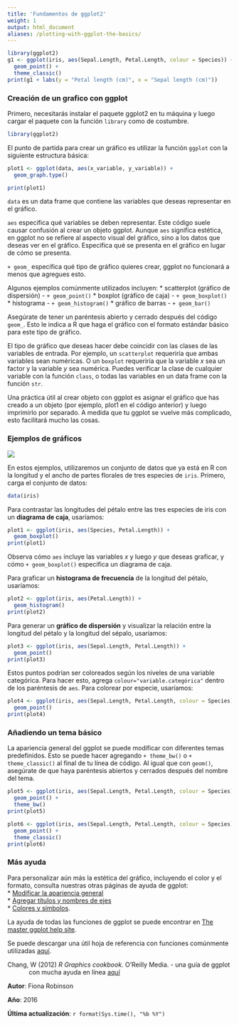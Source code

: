 ```yaml
---
title: 'Fundamentos de ggplot2'
weight: 1
output: html_document
aliases: /plotting-with-ggplot-the-basics/
---
```



```r
library(ggplot2)
g1 <- ggplot(iris, aes(Sepal.Length, Petal.Length, colour = Species)) +
  geom_point() +
  theme_classic()
print(g1 + labs(y = "Petal length (cm)", x = "Sepal length (cm)"))
```
 

### Creación de un grafico con ggplot

Primero, necesitarás instalar el paquete ggplot2 en tu máquina y luego cargar el paquete con la función `library` como de costumbre.


```r
library(ggplot2)
```

El punto de partida para crear un gráfico es utilizar la función `ggplot` con la siguiente estructura básica:


```r
plot1 <- ggplot(data, aes(x_variable, y_variable)) +
  geom_graph.type()

print(plot1)
```

`data` es un data frame que contiene las variables que deseas representar en el gráfico.

`aes` especifica qué variables se deben representar. Este código suele causar confusión al crear un objeto ggplot. Aunque `aes` significa estética, en ggplot no se refiere al aspecto visual del gráfico, sino a los datos que deseas ver en el gráfico. Especifica qué se presenta en el gráfico en lugar de cómo se presenta.

`+ geom_` especifica qué tipo de gráfico quieres crear, ggplot no funcionará a menos que agregues esto.

Algunos ejemplos comúnmente utilizados incluyen:
* scatterplot (gráfico de dispersión) - `+ geom_point()`
* boxplot (gráfico de caja) - `+ geom_boxplot()`
* histograma - `+ geom_histogram()`
* gráfico de barras - `+ geom_bar()`

Asegúrate de tener un paréntesis abierto y cerrado después del código `geom_`. Esto le indica a R que haga el gráfico con el formato estándar básico para este tipo de gráfico.

El tipo de gráfico que deseas hacer debe coincidir con las clases de las variables de entrada. Por ejemplo, un `scatterplot` requeriría que ambas variables sean numéricas. O un `boxplot` requeriría que la variable *x* sea un factor y la variable *y* sea numérica. Puedes verificar la clase de cualquier variable con la función `class`, o todas las variables en un data frame con la función `str`.

Una práctica útil al crear objeto con ggplot es asignar el gráfico que has creado a un objeto (por ejemplo, plot1 en el código anterior) y luego imprimirlo por separado. A medida que tu ggplot se vuelve más complicado, esto facilitará mucho las cosas.
  

### Ejemplos de gráficos

 
![](ggplot1_basics_image.jpg)


En estos ejemplos, utilizaremos un conjunto de datos que ya está en R con la longitud y el ancho de partes florales de tres especies de `iris`. Primero, carga el conjunto de datos:


```r
data(iris)
```

Para contrastar las longitudes del pétalo entre las tres especies de iris con un **diagrama de caja**, usaríamos:


```r
plot1 <- ggplot(iris, aes(Species, Petal.Length)) +
  geom_boxplot()
print(plot1)
```


Observa cómo `aes` incluye las variables *x* y luego *y* que deseas graficar, y cómo `+ geom_boxplot()` especifica un diagrama de caja.

Para graficar un **histograma de frecuencia** de la longitud del pétalo, usaríamos:


```r
plot2 <- ggplot(iris, aes(Petal.Length)) +
  geom_histogram()
print(plot2)
```

Para generar un **gráfico de dispersión** y visualizar la relación entre la longitud del pétalo y la longitud del sépalo, usaríamos:

```r
plot3 <- ggplot(iris, aes(Sepal.Length, Petal.Length)) +
  geom_point()
print(plot3)
```

Estos puntos podrían ser coloreados según los niveles de una variable categórica. Para hacer esto, agrega `colour="variable.categórica"` dentro de los paréntesis de `aes`. Para colorear por especie, usaríamos:

```r
plot4 <- ggplot(iris, aes(Sepal.Length, Petal.Length, colour = Species)) +
  geom_point()
print(plot4)
```
  

### Añadiendo un tema básico
 
La apariencia general del ggplot se puede modificar con diferentes temas predefinidos. Esto se puede hacer agregando `+ theme_bw()` o `+ theme_classic()` al final de tu línea de código. Al igual que con `geom()`, asegúrate de que haya paréntesis abiertos y cerrados después del nombre del tema.


```r
plot5 <- ggplot(iris, aes(Sepal.Length, Petal.Length, colour = Species)) +
  geom_point() +
  theme_bw()
print(plot5)

plot6 <- ggplot(iris, aes(Sepal.Length, Petal.Length, colour = Species)) +
  geom_point() +
  theme_classic()
print(plot6)
```
  

### Más ayuda

Para personalizar aún más la estética del gráfico, incluyendo el color y el formato, consulta nuestras otras páginas de ayuda de ggplot:  
* [Modificar la apariencia general](/graphics/ggplot/ggplot-appearance/)  
* [Agregar títulos y nombres de ejes](/graphics/ggplot/ggplot-labels/)  
* [Colores y símbolos](/graphics/ggplot/ggplot-colour-shapes/).   

La ayuda de todas las funciones de ggplot se puede encontrar en [The master ggplot help site](https://ggplot2.tidyverse.org).

Se puede descargar una útil hoja de referencia con funciones comúnmente utilizadas [aquí](https://raw.githubusercontent.com/rstudio/cheatsheets/main/data-visualization.pdf).

<p style="margin-left: .5in; text-indent: -.5in;">Chang, W (2012) *R Graphics cookbook.* O'Reilly Media. - una guía de ggplot con mucha ayuda en línea [aquí](http://www.cookbook-r.com/Graphs/)</p>
  

**Autor**: Fiona Robinson
 
**Año**: 2016

**Última actualización**: `r format(Sys.time(), "%b %Y")`

